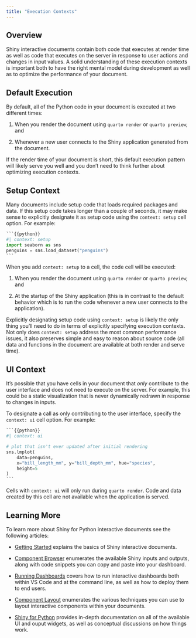 ```yaml
---
title: "Execution Contexts"
---
```


## Overview

Shiny interactive documents contain both code that executes at render time as well as code that executes on the server in response to user actions and changes in input values. A solid understanding of these execution contexts is important both to have the right mental model during development as well as to optimize the performance of your document.

## Default Execution

By default, all of the Python code in your document is executed at two different times:

1)  When you render the document using `quarto render` or `quarto preview`; and

2)  Whenever a new user connects to the Shiny application generated from the document.

If the render time of your document is short, this default execution pattern will likely serve you well and you don't need to think further about optimizing execution contexts.

## Setup Context

Many documents include setup code that loads required packages and data. If this setup code takes longer than a couple of seconds, it may make sense to explicitly designate it as setup code using the `context: setup` cell option. For example:

````python
```{{python}}
#| context: setup
import seaborn as sns
penguins = sns.load_dataset("penguins")
```
````

When you add `context: setup` to a cell, the code cell will be executed:

1)  When you render the document using `quarto render` or `quarto preview`; and

2)  At the startup of the Shiny application (this is in contrast to the default behavior which is to run the code whenever a new user connects to the application).

Explicitly designating setup code using `context: setup` is likely the only thing you'll need to do in terms of explicitly specifying execution contexts. Not only does `context: setup` address the most common performance issues, it also preserves simple and easy to reason about source code (all data and functions in the document are available at both render and serve time).

## UI Context

It's possible that you have cells in your document that _only_ contribute to the user interface and does not need to execute on the server. For example, this could be a static visualization that is never dynamically redrawn in response to changes in inputs.

To designate a call as only contributing to the user interface, specify the `context: ui` cell option. For example:

````python
```{{python}}
#| context: ui

# plot that isn't ever updated after initial rendering 
sns.lmplot(
    data=penguins,
    x="bill_length_mm", y="bill_depth_mm", hue="species",
    height=5
)
```
````

Cells with `context: ui` will only run during `quarto render`. Code and data created by this cell are not available when the application is served. 

## Learning More

To learn more about Shiny for Python interactive documents see the following articles:

-   [Getting Started](index.qmd) explains the basics of Shiny interactive documents.

-   [Component Browser](https://jcheng.shinyapps.io/shiny-component-browser/#outputs) enumerates the available Shiny inputs and outputs, along with code snippets you can copy and paste into your dashboard. 

-   [Running Dashboards](running.qmd) covers how to run interactive dashboards both within VS Code and at the command line, as well as how to deploy them to end users.

-   [Component Layout](/docs/interactive/layout.qmd) enumerates the various techniques you can use to layout interactive components within your documents.

-   [Shiny for Python](https://shiny.posit.co/py/) provides in-depth documentation on all of the available UI and ouput widgets, as well as conceptual discussions on how things work.


